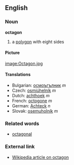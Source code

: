 ==English==
===Noun===
'''octagon'''

#a [[polygon]] with eight sides

====Picture====

[[image:Octagon.jpg]]

====Translations====
*Bulgarian: [[осмоъгълник]] ''m''
*Czech: [[osmiúhelník]]  ''m''
*Dutch: [[achthoek]] ''m''
*French: [[octogone]] ''m''
*German: [[Achteck]] ''n''
*Slovak: [[osemuholník]]  ''m''

===Related words===

*[[octagonal]]

===External link===

*[[en:octagon|Wikipedia article on octagon]]